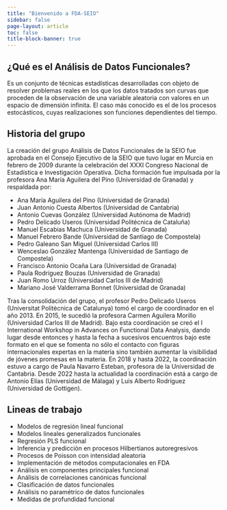 ```yaml
---
title: "Bienvenido a FDA-SEIO"
sidebar: false
page-layout: article
toc: false
title-block-banner: true
---
```


## ¿Qué es el Análisis de Datos Funcionales?
Es un conjunto de técnicas estadísticas desarrolladas con objeto de resolver problemas reales en los que los datos tratados son curvas que proceden de la observación de una variable aleatoria con valores en un espacio de dimensión infinita. El caso más conocido es el de los procesos estocásticos, cuyas realizaciones son funciones dependientes del tiempo.

## Historia del grupo
La creación del grupo Análisis de Datos Funcionales de la SEIO fue aprobada en el Consejo Ejecutivo de la SEIO que tuvo lugar en Murcia en febrero de 2009 durante la celebración del XXXI Congreso Nacional de Estadística e Investigación Operativa. Dicha formación fue impulsada por la profesora Ana María Aguilera del Pino (Universidad de Granada) y respaldada por:

  - Ana María Aguilera del Pino (Universidad de Granada)
  - Juan Antonio Cuesta Albertos (Universidad de Cantabria)
  - Antonio Cuevas González (Universidad Autónoma de Madrid)
  - Pedro Delicado Useros (Universidad Politécnica de Cataluña)
  - Manuel Escabias Machuca (Universidad de Granada)
  - Manuel Febrero Bande (Universidad de Santiago de Compostela)
  - Pedro Galeano San Miguel (Universidad Carlos III)
  - Wenceslao González Mantenga (Universidad de Santiago de Compostela)
  - Francisco Antonio Ocaña Lara (Universidad de Granada)
  - Paula Rodríguez Bouzas (Universidad de Granada)
  - Juan Romo Urroz (Universidad Carlos III de Madrid)
  - Mariano José Valderrama Bonnet (Universidad de Granada)

Tras la consolidación del grupo, el profesor Pedro Delicado Useros (Universitat Politècnica de Catalunya) tomó el cargo de coordinador en el año 2013. En 2015, le sucedió la profesora Carmen Aguilera Morillo (Universidad Carlos III de Madrid). Bajo esta coordinación se creó el I International Workshop in Advances on Functional Data Analysis, dando lugar desde entonces y hasta la fecha a sucesivos encuentros bajo este formato en el que se fomenta no sólo el contacto con figuras internacionales expertas en la materia sino también aumentar la visibilidad de jóvenes promesas en la materia. En 2018 y hasta 2022, la coordinación estuvo a cargo de Paula Navarro Esteban, profesora de la Universidad de Cantabria. Desde 2022 hasta la actualidad la coordinación está a cargo de Antonio Elías (Universidad de Málaga) y Luis Alberto Rodríguez (Universidad de Gottigen).

## Lineas de trabajo

  - Modelos de regresión lineal funcional
  - Modelos lineales generalizados funcionales
  - Regresión PLS funcional
  - Inferencia y predicción en procesos Hilbertianos autoregresivos
  - Procesos de Poisson con intensidad aleatoria
  - Implementación de métodos computacionales en FDA
  - Análisis en componentes principales funcional
  - Análisis de correlaciones canónicas funcional
  - Clasificación de datos funcionales
  - Análisis no paramétrico de datos funcionales
  - Medidas de profundidad funcional

<!-- Welcome to the home of **Real World Data Science**, a new project from the [Royal Statistical Society](https://rss.org.uk/), in partnership with the [American Statistical Association](https://www.amstat.org/). This site and its content are being developed by data science practitioners and leaders with a single goal in mind: to help you deliver high quality, ethical, impactful data science in your workplace. -->

<!-- ## What are our aims? -->
<!-- Real World Data Science aims to be a trusted, go-to source for high-quality, engaging and inspiring content which helps data science students, practitioners and leaders to:  -->

<!-- * discover and learn more efficiently;   -->
<!-- * acquire practical problem-solving skills;   -->
<!-- * share their knowledge and accomplishments publicly;   -->
<!-- * work smarter, ethically, and more effectively.   -->

<!-- ## What we provide -->
<!-- Resources are *created* to meet the needs of our target audiences. These include:  -->

<!-- * **Case studies** – showing how data science is used to solve real-world problems in business, public policy and beyond.  -->
<!-- * **Explainers** – interrogating the underlying assumptions and limitations of data science tools and methods, to help data scientists make smarter, more informed analytical choices. -->
<!-- * **Exercises** – to challenge and develop the analytical mindset that all data scientists need to succeed.     -->
<!-- * **Advice** – interviews, Q&As, and FAQs on such topics as data science ethics, career paths, and communication, to support professional development.  -->

<!-- We are also *curating* resources to help data scientists identify trustworthy, high-quality content. These include:  -->

<!-- * **Training guides** – step-by-step approaches and recommended sources for learning new skills and methods.  -->
<!-- * **Datasets** – tagged and sorted to help educators and practitioners find data to meet their teaching and training needs.  -->
<!-- * **Feeds** – who and what to follow to keep up with new ideas and developments. -->

<!-- ## How you can get involved -->
<!-- See our open [call for contributions](contributor-docs/call-for-contributions.qmd). -->